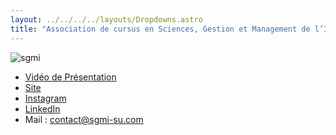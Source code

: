 ```yaml
---
layout: ../../../../layouts/Dropdowns.astro
title: "Association de cursus en Sciences, Gestion et Management de l’Innovation (SGMI)"
---
```

![sgmi](/assets/assos/sgmi.png)  
- [Vidéo de Présentation](https://www.youtube.com/watch?v=DOekVXrqjQA)  
- [Site](http://sgmi-su.com/)  
- [Instagram](https://www.instagram.com/sgmi_su/)  
 - [LinkedIn](https://www.linkedin.com/company/sgmi-sorbonne-universit%C3%A9/)  
- Mail : contact@sgmi-su.com